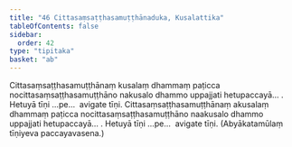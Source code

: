 ```yaml
---
title: "46 Cittasaṃsaṭṭhasamuṭṭhānaduka, Kusalattika"
tableOfContents: false
sidebar:
  order: 42
type: "tipitaka"
basket: "ab"
---
```



<DynamicBreadcrumb />

<Division number="55">

<Paragraph number="158">
Cittasaṃsaṭṭhasamuṭṭhānaṃ kusalaṃ dhammaṃ paṭicca nocittasaṃsaṭṭhasamuṭṭhāno nakusalo dhammo uppajjati hetupaccayā… . Hetuyā tīṇi …pe…  avigate tīṇi.
</Paragraph>

<Paragraph number="159">
Cittasaṃsaṭṭhasamuṭṭhānaṃ akusalaṃ dhammaṃ paṭicca nocittasaṃsaṭṭhasamuṭṭhāno naakusalo dhammo uppajjati hetupaccayā… . Hetuyā tīṇi …pe…  avigate tīṇi. (Abyākatamūlaṃ tīṇiyeva paccayavasena.)
</Paragraph>
</Division>